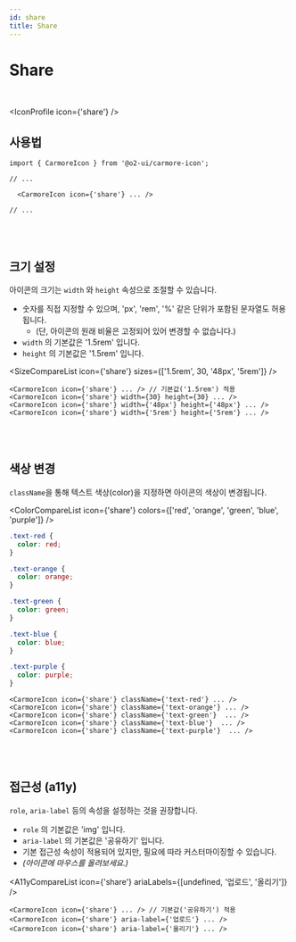 ```yaml
---
id: share
title: Share
---
```




# Share

<br />

<IconProfile icon={'share'} />

## 사용법

```tsx
import { CarmoreIcon } from '@o2-ui/carmore-icon';

// ...

  <CarmoreIcon icon={'share'} ... />

// ...
```

<br />
<br />

## 크기 설정

아이콘의 크기는 `width` 와 `height` 속성으로 조절할 수 있습니다.

- 숫자를 직접 지정할 수 있으며, 'px', 'rem', '%' 같은 단위가 포함된 문자열도 허용됩니다.
  - (단, 아이콘의 원래 비율은 고정되어 있어 변경할 수 없습니다.)
- `width` 의 기본값은 '1.5rem' 입니다.
- `height` 의 기본값은 '1.5rem' 입니다.

<SizeCompareList icon={'share'} sizes={['1.5rem', 30, '48px', '5rem']} />

```tsx
<CarmoreIcon icon={'share'} ... /> // 기본값('1.5rem') 적용
<CarmoreIcon icon={'share'} width={30} height={30} ... />
<CarmoreIcon icon={'share'} width={'48px'} height={'48px'} ... />
<CarmoreIcon icon={'share'} width={'5rem'} height={'5rem'} ... />
```

<br />
<br />

## 색상 변경

`className`을 통해 텍스트 색상(color)을 지정하면 아이콘의 색상이 변경됩니다.

<ColorCompareList icon={'share'} colors={['red', 'orange', 'green', 'blue', 'purple']} />

```css
.text-red {
  color: red;
}

.text-orange {
  color: orange;
}

.text-green {
  color: green;
}

.text-blue {
  color: blue;
}

.text-purple {
  color: purple;
}
```

```tsx
<CarmoreIcon icon={'share'} className={'text-red'} ... />
<CarmoreIcon icon={'share'} className={'text-orange'} ... />
<CarmoreIcon icon={'share'} className={'text-green'}  ... />
<CarmoreIcon icon={'share'} className={'text-blue'}  ... />
<CarmoreIcon icon={'share'} className={'text-purple'}  ... />
```

<br />
<br />

## 접근성 (a11y)

`role`, `aria-label` 등의 속성을 설정하는 것을 권장합니다.

- `role` 의 기본값은 'img' 입니다.
- `aria-label` 의 기본값은 '공유하기' 입니다.
- 기본 접근성 속성이 적용되어 있지만, 필요에 따라 커스터마이징할 수 있습니다.
- _(아이콘에 마우스를 올려보세요.)_

<A11yCompareList icon={'share'} ariaLabels={[undefined, '업로드', '올리기']} />

```tsx
<CarmoreIcon icon={'share'} ... /> // 기본값('공유하기') 적용
<CarmoreIcon icon={'share'} aria-label={'업로드'} ... />
<CarmoreIcon icon={'share'} aria-label={'올리기'} ... />
```
